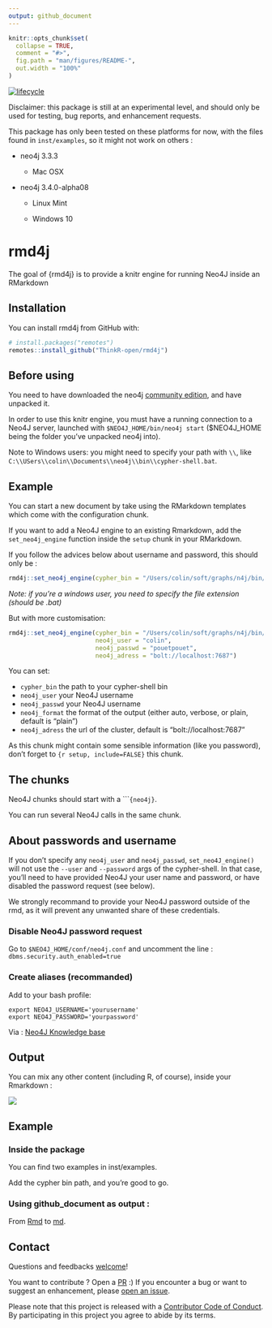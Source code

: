 ```yaml
---
output: github_document
---
```


<!-- README.md is generated from README.Rmd. Please edit that file -->

```r
knitr::opts_chunk$set(
  collapse = TRUE,
  comment = "#>",
  fig.path = "man/figures/README-",
  out.width = "100%"
)
```

[![lifecycle](https://img.shields.io/badge/lifecycle-experimental-orange.svg)](https://www.tidyverse.org/lifecycle/#experimental)

Disclaimer: this package is still at an experimental level, and should only be used for testing, bug reports, and enhancement requests. 

This package has only been tested on these platforms for now, with the files found in `inst/examples`, so it might not work on others : 

- neo4j 3.3.3

  + Mac OSX

- neo4j 3.4.0-alpha08

  + Linux Mint

  + Windows 10

# rmd4j

The goal of {rmd4j} is to provide a knitr engine for running Neo4J inside an RMarkdown

## Installation

You can install rmd4j from GitHub with:

```r
# install.packages("remotes")
remotes::install_github("ThinkR-open/rmd4j")
```

## Before using 

You need to have downloaded the neo4j [community edition](https://neo4j.com/download/other-releases/), and have unpacked it. 

In order to use this knitr engine, you must have a running connection to a Neo4J server, launched with `$NEO4J_HOME/bin/neo4j start` ($NEO4J_HOME being the folder you've unpacked neo4j into).

Note to Windows users: you might need to specify your path with `\\`, like `C:\\USers\\colin\\Documents\\neo4j\\bin\\cypher-shell.bat`. 

## Example

You can start a new document by take using the RMarkdown templates which come with the configuration chunk. 

If you want to add a Neo4J engine to an existing Rmarkdown, add the `set_neo4j_engine` function inside the `setup` chunk in your RMarkdown. 

If you follow the advices below about username and password, this should only be : 

```r
rmd4j::set_neo4j_engine(cypher_bin = "/Users/colin/soft/graphs/n4j/bin/cypher-shell")
```

_Note: if you're a windows user, you need to specify the file extension (should be .bat)_ 

But with more customisation:

```r
rmd4j::set_neo4j_engine(cypher_bin = "/Users/colin/soft/graphs/n4j/bin/cypher-shell", 
                        neo4j_user = "colin", 
                        neo4j_passwd = "pouetpouet", 
                        neo4j_adress = "bolt://localhost:7687")
```

You can set: 

+ `cypher_bin` the path to your cypher-shell bin
+ `neo4j_user` your Neo4J username
+ `neo4j_passwd` your Neo4J username
+ `neo4j_format` the format of the output (either auto, verbose, or plain, default is "plain")
+ `neo4j_adress` the url of the cluster, default is "bolt://localhost:7687"

As this chunk might contain some sensible information (like you password), don't forget to `{r setup, include=FALSE}` this chunk. 

## The chunks 

Neo4J chunks should start with a ````{neo4j}`. 

You can run several Neo4J calls in the same chunk. 

## About passwords and username

If you don't specify any `neo4j_user` and `neo4j_passwd`, `set_neo4J_engine()` will not use the `--user` and `--password` args of the cypher-shell. In that case, you'll need to have provided Neo4J your user name and password, or have disabled the password request (see below). 

We strongly recommand to provide your Neo4J password outside of the rmd, as it will prevent any unwanted share of these credentials. 

### Disable Neo4J password request 

Go to `$NEO4J_HOME/conf/neo4j.conf` and uncomment the line : `dbms.security.auth_enabled=true`


### Create aliases (recommanded)

Add to your bash profile: 

```
export NEO4J_USERNAME='yourusername'
export NEO4J_PASSWORD='yourpassword'
```

Via : [Neo4J Knowledge base](https://neo4j.com/developer/kb/how-do-i-authenticate-with-cypher-shell-without-specifying-the-username-and-password-on-the-command-line/)

## Output 

You can mix any other content (including R, of course), inside your Rmarkdown : 

![](READMEfig/rmd4j.png)

## Example 

### Inside the package

You can find two examples in inst/examples.

Add the cypher bin path, and you're good to go. 

### Using github_document as output : 

From [Rmd](https://github.com/ColinFay/neo4Jplayground/blob/master/colintracks.Rmd) to [md](https://github.com/ColinFay/neo4Jplayground/blob/master/colintracks.md). 

## Contact

Questions and feedbacks [welcome](mailto:colin@thinkr.fr)!

You want to contribute ? Open a [PR](https://github.com/thinkr/rmd4j/pulls) :) If you encounter a bug or want to suggest an enhancement, please [open an issue](https://github.com/thinkr/rmd4j/issues).


  Please note that this project is released with a [Contributor Code of Conduct](CODE_OF_CONDUCT.md).
  By participating in this project you agree to abide by its terms.
